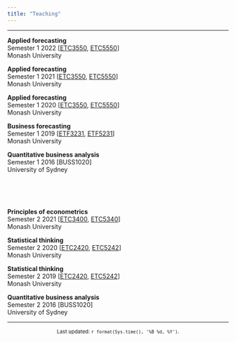 ```yaml
---
title: "Teaching"
---
```


---

::: grid

::: g-col-6

**Applied forecasting**  
Semester 1 2022 [[ETC3550](https://handbook.monash.edu/2022/units/ETC3550), [ETC5550](https://handbook.monash.edu/2022/units/ETC5550)]  
Monash University

**Applied forecasting**  
Semester 1 2021 [[ETC3550](https://handbook.monash.edu/2021/units/ETC3550), [ETC5550](https://handbook.monash.edu/2021/units/ETC5550)]  
Monash University

**Applied forecasting**  
Semester 1 2020 [[ETC3550](https://handbook.monash.edu/2020/units/ETC3550), [ETC5550](https://handbook.monash.edu/2020/units/ETC5550)]  
Monash University

**Business forecasting**  
Semester 1 2019 [[ETF3231](https://www3.monash.edu/pubs/2019handbooks/units/ETF3231.html), [ETF5231](https://www3.monash.edu/pubs/2019handbooks/units/ETF5231.html)]  
Monash University

**Quantitative business analysis**  
Semester 1 2016 [BUSS1020]  
University of Sydney

:::

::: g-col-6

&nbsp;  
&nbsp;  
&nbsp;  

**Principles of econometrics**  
Semester 2 2021 [[ETC3400](https://handbook.monash.edu/2021/units/ETC3400), [ETC5340](https://handbook.monash.edu/2021/units/ETC5340)]  
Monash University

**Statistical thinking**  
Semester 2 2020 [[ETC2420](https://handbook.monash.edu/2020/units/ETC2420), [ETC5242](https://handbook.monash.edu/2020/units/ETC5242)]  
Monash University

**Statistical thinking**  
Semester 2 2019 [[ETC2420](https://www3.monash.edu/pubs/2019handbooks/units/ETC2420.html), [ETC5242](https://www3.monash.edu/pubs/2019handbooks/units/ETC5242.html)]  
Monash University

**Quantitative business analysis**  
Semester 2 2016 [BUSS1020]  
University of Sydney

:::

:::

---

<center><small>Last updated: `r format(Sys.time(), '%B %d, %Y')`.</small></center>